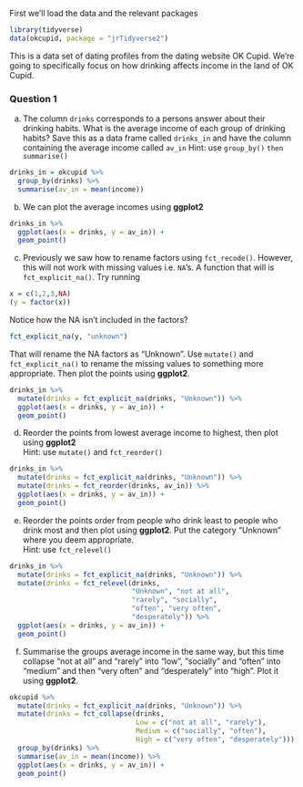 First we'll load the data and the relevant packages
```r
library(tidyverse)
data(okcupid, package = "jrTidyverse2")
```
This is a data set of dating profiles from the dating website OK Cupid. We're going to specifically focus on how drinking affects income in the land of OK Cupid. 

### Question 1

a) The column `drinks` corresponds to a persons answer about their drinking habits. What is the average income of each group of drinking habits? Save this as a data frame called `drinks_in` and have the column containing the average income called `av_in`
Hint: use `group_by()` `then summarise()`
```r
drinks_in = okcupid %>% 
  group_by(drinks) %>% 
  summarise(av_in = mean(income)) 
```

b) We can plot the average incomes using **ggplot2**
```r
drinks_in %>% 
  ggplot(aes(x = drinks, y = av_in)) + 
  geom_point()
```

c) Previously we saw how to rename factors using `fct_recode()`. However, this will not work with missing values i.e. `NA`'s. A function that will is `fct_explicit_na()`. Try running
```r
x = c(1,2,3,NA)
(y = factor(x))
```
Notice how the NA isn't included in the factors?
```r
fct_explicit_na(y, "unknown")
```
That will rename the NA factors as "Unknown". Use `mutate()` and `fct_explicit_na()` to rename the missing values to something more appropriate. Then plot the points using **ggplot2**.
```r
drinks_in %>% 
  mutate(drinks = fct_explicit_na(drinks, "Unknown")) %>% 
  ggplot(aes(x = drinks, y = av_in)) + 
  geom_point()
```

d) Reorder the points from lowest average income to highest, then plot using **ggplot2**      
Hint: use `mutate()` and `fct_reorder()`
```r
drinks_in %>% 
  mutate(drinks = fct_explicit_na(drinks, "Unknown")) %>% 
  mutate(drinks = fct_reorder(drinks, av_in)) %>% 
  ggplot(aes(x = drinks, y = av_in)) + 
  geom_point()
```

e) Reorder the points order from people who drink least to people who drink most and then plot using **ggplot2**. Put the category "Unknown" where you deem appropriate.      
Hint: use `fct_relevel()`

```r
drinks_in %>% 
  mutate(drinks = fct_explicit_na(drinks, "Unknown")) %>% 
  mutate(drinks = fct_relevel(drinks, 
                              "Unknown", "not at all",
                              "rarely", "socially",
                              "often", "very often",
                              "desperately")) %>% 
  ggplot(aes(x = drinks, y = av_in)) + 
  geom_point()
```

f) Summarise the groups average income in the same way, but this time collapse "not at all" and "rarely" into "low", "socially" and "often" into "medium" and then "very often" and "desperately" into "high". Plot it using **ggplot2**.
```r
okcupid %>% 
  mutate(drinks = fct_explicit_na(drinks, "Unknown")) %>% 
  mutate(drinks = fct_collapse(drinks,
                               Low = c("not at all", "rarely"),
                               Medium = c("socially", "often"),
                               High = c("very often", "desperately"))) %>%
  group_by(drinks) %>% 
  summarise(av_in = mean(income)) %>% 
  ggplot(aes(x = drinks, y = av_in)) + 
  geom_point()
```
